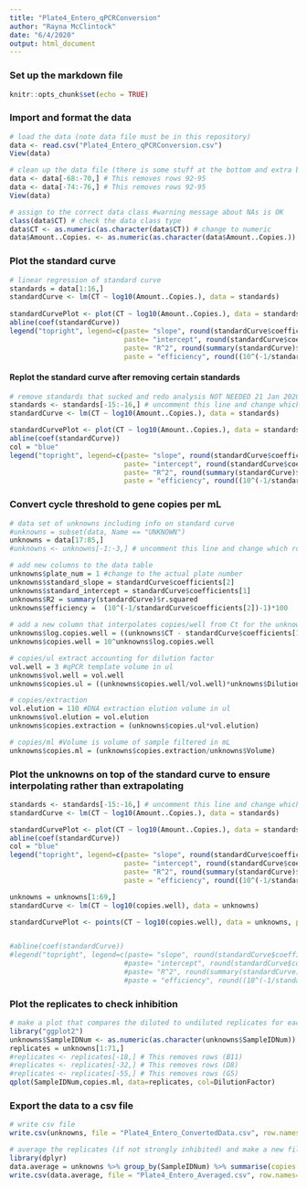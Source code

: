 ```yaml
---
title: "Plate4_Entero_qPCRConversion"
author: "Rayna McClintock"
date: "6/4/2020"
output: html_document
---
```


### Set up the markdown file
```r
knitr::opts_chunk$set(echo = TRUE)

```

### Import and format the data
```r
# load the data (note data file must be in this repository)
data <- read.csv("Plate4_Entero_qPCRConversion.csv")
View(data)

# clean up the data file (there is some stuff at the bottom and extra blank rows)
data <- data[-68:-70,] # This removes rows 92-95
data <- data[-74:-76,] # This removes rows 92-95
View(data)

# assign to the correct data class #warning message about NAs is OK
class(data$CT) # check the data class type
data$CT <- as.numeric(as.character(data$CT)) # change to numeric
data$Amount..Copies. <- as.numeric(as.character(data$Amount..Copies.)) # change to numeric
```

### Plot the standard curve
```r
# linear regression of standard curve
standards = data[1:16,]
standardCurve <- lm(CT ~ log10(Amount..Copies.), data = standards)
  
standardCurvePlot <- plot(CT ~ log10(Amount..Copies.), data = standards, pch=19) 
abline(coef(standardCurve)) 
legend("topright", legend=c(paste= "slope", round(standardCurve$coefficients[2], 2), 
                            paste= "intercept", round(standardCurve$coefficients[1], 2), 
                            paste= "R^2", round(summary(standardCurve)$r.squared, 2),
                            paste = "efficiency", round((10^(-1/standardCurve$coefficients[2])-1)*100, 1)))
```

#### Replot the standard curve after removing certain standards
```r
# remove standards that sucked and redo analysis NOT NEEDED 21 Jan 2020
standards <- standards[-15:-16,] # uncomment this line and change which rows to remove
standardCurve <- lm(CT ~ log10(Amount..Copies.), data = standards)

standardCurvePlot <- plot(CT ~ log10(Amount..Copies.), data = standards, pch=19)
abline(coef(standardCurve))
col = "blue"
legend("topright", legend=c(paste= "slope", round(standardCurve$coefficients[2], 2),
                            paste= "intercept", round(standardCurve$coefficients[1], 2),
                            paste= "R^2", round(summary(standardCurve)$r.squared, 2),
                            paste = "efficiency", round((10^(-1/standardCurve$coefficients[2])-1)*100, 1)))
```
### Convert cycle threshold to gene copies per mL
```r
# data set of unknowns including info on standard curve
#unknowns = subset(data, Name == "UNKNOWN")
unknowns = data[17:85,]
#unknowns <- unknowns[-1:-3,] # uncomment this line and change which rows to remove if these samples were outside of the standard curve

# add new columns to the data table
unknowns$plate_num = 1 #change to the actual plate number
unknowns$standard_slope = standardCurve$coefficients[2]
unknowns$standard_intercept = standardCurve$coefficients[1]
unknowns$R2 = summary(standardCurve)$r.squared
unknowns$efficiency =  (10^(-1/standardCurve$coefficients[2])-1)*100
  
# add a new column that interpolates copies/well from Ct for the unknowns
unknowns$log.copies.well = ((unknowns$CT - standardCurve$coefficients[1])/standardCurve$coefficients[2])
unknowns$copies.well = 10^unknowns$log.copies.well

# copies/ul extract accounting for dilution factor
vol.well = 3 #qPCR template volume in ul
unknowns$vol.well = vol.well
unknowns$copies.ul = ((unknowns$copies.well/vol.well)*unknowns$DilutionFactor)

# copies/extraction
vol.elution = 110 #DNA extraction elution volume in ul
unknowns$vol.elution = vol.elution
unknowns$copies.extraction = (unknowns$copies.ul*vol.elution)

# copies/ml #Volume is volume of sample filtered in mL
unknowns$copies.ml = (unknowns$copies.extraction/unknowns$Volume)


```

### Plot the unknowns on top of the standard curve to ensure interpolating rather than extrapolating
```r
standards <- standards[-15:-16,] # uncomment this line and change which rows to remove
standardCurve <- lm(CT ~ log10(Amount..Copies.), data = standards)

standardCurvePlot <- plot(CT ~ log10(Amount..Copies.), data = standards, pch=19, ylim=c(20,37), xlim=c(0,5))
abline(coef(standardCurve))
col = "blue"
legend("topright", legend=c(paste= "slope", round(standardCurve$coefficients[2], 2),
                            paste= "intercept", round(standardCurve$coefficients[1], 2),
                            paste= "R^2", round(summary(standardCurve)$r.squared, 2),
                            paste = "efficiency", round((10^(-1/standardCurve$coefficients[2])-1)*100, 1)))

unknowns = unknowns[1:69,]
standardCurve <- lm(CT ~ log10(copies.well), data = unknowns)

standardCurvePlot <- points(CT ~ log10(copies.well), data = unknowns, pch=19, col = "blue")


#abline(coef(standardCurve))
#legend("topright", legend=c(paste= "slope", round(standardCurve$coefficients[2], 2),
                            #paste= "intercept", round(standardCurve$coefficients[1], 2),
                            #paste= "R^2", round(summary(standardCurve)$r.squared, 2),
                            #paste = "efficiency", round((10^(-1/standardCurve$coefficients[2])-1)*100, 1)))
```



### Plot the replicates to check inhibition
```r
# make a plot that compares the diluted to undiluted replicates for each sample including dilution factor
library("ggplot2")
unknowns$SampleIDNum <- as.numeric(as.character(unknowns$SampleIDNum)) # change to numeric
replicates = unknowns[1:71,]
#replicates <- replicates[-18,] # This removes rows (B11)
#replicates <- replicates[-32,] # This removes rows (D8)
#replicates <- replicates[-55,] # This removes rows (G5)
qplot(SampleIDNum,copies.ml, data=replicates, col=DilutionFactor)
```


### Export the data to a csv file
```r
# write csv file
write.csv(unknowns, file = "Plate4_Entero_ConvertedData.csv", row.names=FALSE, na="")

# average the replicates (if not strongly inhibited) and make a new file
library(dplyr)
data.average = unknowns %>% group_by(SampleIDNum) %>% summarise(copies.ml = mean(copies.ml, na.rm = T))
write.csv(data.average, file = "Plate4_Entero_Averaged.csv", row.names=FALSE, na="")
```
